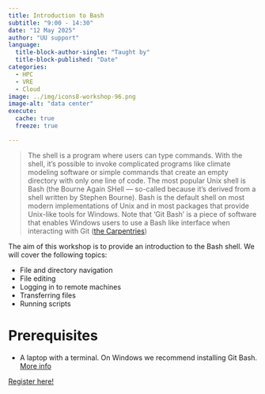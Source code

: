 ```yaml
---
title: Introduction to Bash
subtitle: "9:00 - 14:30"
date: "12 May 2025"
author: "UU support"
language: 
  title-block-author-single: "Taught by"
  title-block-published: "Date"
categories:
  - HPC
  - VRE
  - Cloud
image: ../img/icons8-workshop-96.png
image-alt: "data center"
execute: 
  cache: true
  freeze: true

---
```


> The shell is a program where users can type commands. With the shell, it’s possible to invoke complicated programs like climate modeling software or simple commands that create an empty directory with only one line of code. The most popular Unix shell is Bash (the Bourne Again SHell — so-called because it’s derived from a shell written by Stephen Bourne). Bash is the default shell on most modern implementations of Unix and in most packages that provide Unix-like tools for Windows. Note that ‘Git Bash’ is a piece of software that enables Windows users to use a Bash like interface when interacting with Git ([the Carpentries](https://software-carpentry.org/lessons/))

The aim of this workshop is to provide an introduction to the Bash shell. We will cover the following topics:

- File and directory navigation
- File editing
- Logging in to remote machines
- Transferring files
- Running scripts

# Prerequisites

- A laptop with a terminal. On Windows we recommend installing Git Bash. [More info](https://utrechtuniversity.github.io/workshop-computational-reproducibility/chapters/terminal.html)

<a href="https://bookings.uu.nl/event/4346936" class="button">Register here!</a>